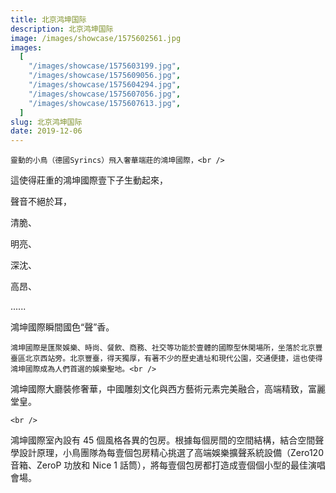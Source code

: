 ```yaml
---
title: 北京鸿坤国际
description: 北京鸿坤国际
image: /images/showcase/1575602561.jpg
images:
  [
    "/images/showcase/1575603199.jpg",
    "/images/showcase/1575609056.jpg",
    "/images/showcase/1575604294.jpg",
    "/images/showcase/1575607056.jpg",
    "/images/showcase/1575607613.jpg",
  ]
slug: 北京鸿坤国际
date: 2019-12-06
---
```


<p>

    靈動的小鳥（德國Syrincs）飛入奢華端莊的鴻坤國際，<br />

這使得莊重的鴻坤國際壹下子生動起來，<br />

聲音不絕於耳，<br />

清脆、<br />

明亮、<br />

深沈、<br />

高昂、<br />

......<br />

鴻坤國際瞬間國色“聲”香。

</p>

<p>

    鴻坤國際是匯聚娛樂、時尚、餐飲、商務、社交等功能於壹體的國際型休閑場所，坐落於北京豐臺區北京西站旁。北京豐臺，得天獨厚，有著不少的歷史遺址和現代公園，交通便捷，這也使得鴻坤國際成為人們首選的娛樂聖地。<br />

鴻坤國際大廳裝修奢華，中國雕刻文化與西方藝術元素完美融合，高端精致，富麗堂皇。

</p>

<p>

    <br />

鴻坤國際室內設有 45 個風格各異的包房。根據每個房間的空間結構，結合空間聲學設計原理，小鳥團隊為每壹個包房精心挑選了高端娛樂擴聲系統設備（Zero120 音箱、ZeroP 功放和 Nice 1 話筒），將每壹個包房都打造成壹個個小型的最佳演唱會場。

</p>
